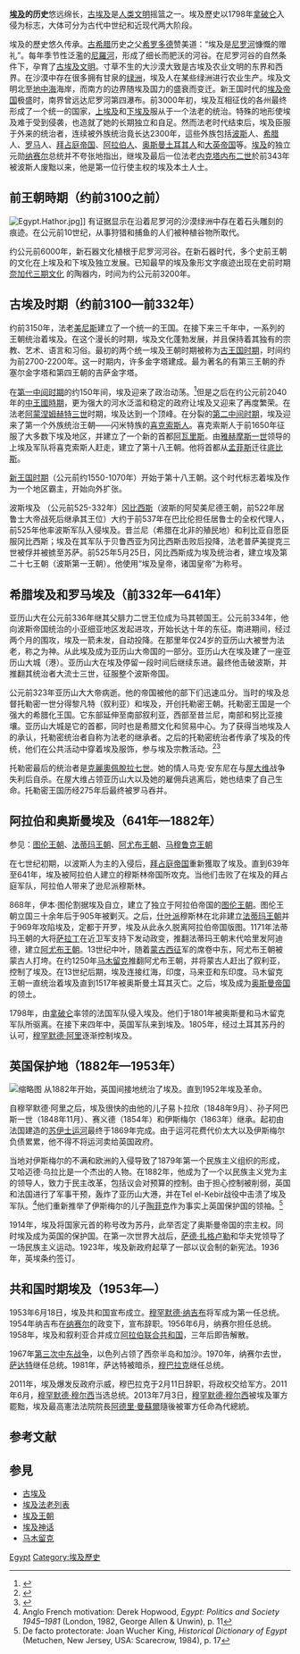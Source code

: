 {{埃及历史}}

'''[[埃及|埃及]]的历史'''悠远绵长，[[古埃及|古埃及]]是[[人类|人类]][[文明|文明]]摇篮之一。埃及歷史以1798年[[拿破仑|拿破仑]]入侵为标志，大体可分为古代中世纪和近现代两大阶段。

埃及的歷史悠久传承。[[古希腊|古希腊]]历史之父[[希罗多德|希罗多德]]赞美道：“埃及是[[尼罗河|尼罗河]]慷慨的赠礼”。每年季节性泛濫的[[尼羅河|尼羅河]]，形成了细长而肥沃的河谷。在尼罗河谷的自然条件下，孕育了[[古埃及文明|古埃及文明]]。寸草不生的大沙漠大致是古埃及农业文明的东界和西界。在沙漠中存在很多拥有甘泉的[[绿洲|绿洲]]，埃及人在某些绿洲进行农业生产。埃及文明北至[[地中海|地中海]]海岸，而南方的边界随埃及国力的盛衰而变迁。新王国时代的[[埃及帝国|埃及帝国]]极盛时，南界曾远达尼罗河第四瀑布。前3000年初，埃及互相征伐的各州最终形成了一个统一的国家，[[上埃及|上埃及]]和[[下埃及|下埃及]]服从于一个法老的统治。特殊的地形使埃及难于受到侵袭，也造就了她的长期独立和自足。然而法老时代结束后，埃及臣服于外来的统治者，连续被外族统治竟长达2300年，這些外族包括[[波斯|波斯]]人、[[希腊|希腊]]人、[[罗马|罗马]]人、[[拜占庭帝国|拜占庭帝国]]、[[阿拉伯人|阿拉伯人]]、[[奥斯曼土耳其人|奥斯曼土耳其人]]和[[大英帝国|大英帝国]]等。[[埃及|埃及]]的独立元勋[[纳赛尔|纳赛尔]]总统并不夸张地指出，继埃及最后一位法老[[内克塔内布二世|内克塔内布二世]]於前343年被波斯人废黜以来，他是第一位行使主权的埃及本土人士。

==前王朝時期（约前3100之前）==
{{main|前王朝时期}}
[[File:Egypt.Hathor.jpg|right]]]]
有证据显示在沿着尼罗河的沙漠绿洲中存在着石头雕刻的痕迹。在公元前10世纪，从事狩猎和捕鱼的人们被种植谷物所取代。

约公元前6000年，新石器文化植根于尼罗河河谷。在新石器时代，多个史前王朝的文化在上埃及和下埃及独立发展。已知最早的埃及象形文字痕迹出现在史前时期[[奈加代三期文化|奈加代三期文化]] {{Wayback|url=https://en.wikipedia.org/wiki/Naqada_culture |date=20210105004005 }}的陶器内，时间为约公元前3200年。

==古埃及时期（约前3100—前332年）==
{{main|古埃及歷史}}
约前3150年，法老[[美尼斯|美尼斯]]建立了一个统一的王国。在接下来三千年中，一系列的王朝统治着埃及。在这个漫长的时期，埃及文化蓬勃发展，并且保持着其独有的宗教、艺术、语言和习俗。最初的两个统一埃及王朝时期被称为[[古王国时期|古王国时期]]，时间约为前2700-2200年。这一时期内，许多金字塔建成。最为著名的有第三王朝的乔塞尔金字塔和第四王朝的吉萨金字塔。

在[[第一中间时期|第一中间时期]]的约150年间，埃及迎来了政治动荡。<ref>{{cite web |url=http://www.bbc.co.uk/history/ancient/egyptians/apocalypse_egypt_01.shtml |title=The Fall of the Egyptian Old Kingdom |publisher=BBC |date=17 February 2011 |accessdate=3 November 2011 |archive-date=2011-11-17 |archive-url=https://web.archive.org/web/20111117133705/http://www.bbc.co.uk/history/ancient/egyptians/apocalypse_egypt_01.shtml |dead-url=no }}</ref>但是之后在约公元前2040年的[[中王國時期|中王國時期]]，更为强大的河水泛滥和稳定的政府让埃及又迎来了再度繁荣。在法老[[阿蒙涅姆赫特三世|阿蒙涅姆赫特三世]]时期，埃及达到一个顶峰。在分裂的[[第二中间时期|第二中间时期]]，埃及迎来了第一个外族统治王朝——闪米特族的[[喜克索斯人|喜克索斯人]]。喜克索斯人于前1650年征服了大多数下埃及地区，并建立了一个新的首都[[阿瓦里斯|阿瓦里斯]]。由[[雅赫摩斯一世|雅赫摩斯一世]]领导的上埃及军队将喜克索斯人赶走，建立了第十八王朝。他将首都从[[孟菲斯_(埃及)|孟菲斯]]迁往[[底比斯_(埃及)|底比斯]]。

[[新王国时期|新王国时期]]（公元前约1550-1070年）开始于第十八王朝。这个时代标志着埃及作为一个地区霸主，开始向外扩张。

波斯埃及 （公元前525-332年）[[冈比西斯二世|冈比西斯]]（波斯的阿契美尼德王朝，前522年居鲁士大帝战死后继承其王位）大约于前537年在巴比伦担任居鲁士的全权代理人，前525年他率波斯军队入侵埃及。昔兰尼（希腊在北非的殖民地）和利比亚自愿臣服冈比西斯；埃及在其军队于贝鲁西亚为冈比西斯击败后投降，法老普萨美提克三世被俘并被掳至苏萨。前525年5月25日，冈比西斯成为埃及统治者，建立埃及第二十七王朝（波斯第一王朝）。他使用“埃及皇帝，诸国皇帝”为称号。

==希腊埃及和罗马埃及（前332年—641年）==
{{main|托勒密王朝|埃及 (羅馬帝國行省)}}
亚历山大在公元前336年继其父腓力二世王位成为马其顿国王。公元前334年，他向波斯帝国统治的小亚细亚地区发起进攻，开始长达十年的东征。南进期间，经过两个月的围攻，埃及一箭未发，自动投降。在那里年仅24岁的亚历山大被誉为法老，称之为神。从此埃及成为亚历山大帝国的一部分。亚历山大在埃及建了一座亚历山大城（港）。亚历山大在埃及停留一段时间后继续东进。最终他击破波斯，并推翻其统治者大流士三世，征服整个波斯帝国。

公元前323年亚历山大大帝病逝。他的帝国被他的部下们迅速瓜分。当时的埃及总督托勒密一世分得黎凡特（叙利亚）和埃及，开创托勒密王朝。托勒密王国是一个强大的希腊化王国。它东部延伸至南部叙利亚，西部至昔兰尼，南部和努比亚接壤。亚历山大城是它的首都，同时也是希腊文化和贸易中心。为了获得当地埃及人的承认，托勒密统治者自称为法老的继承者。之后的托勒密统治者传承了埃及的传统，他们在公共活动中穿着埃及服饰，参与埃及宗教活动。<ref>{{cite book | last=Bowman | first = Alan K | title= Egypt after the Pharaohs 332 BC – AD 642 | publisher=[[University_of_California_Press|University of California Press]] | location=Berkeley | year=1996 | edition=2nd | pages=25–26 | isbn=0-520-20531-6}}</ref><ref>{{cite book | last=Stanwick | first = Paul Edmond | title= Portraits of the Ptolemies: Greek kings as Egyptian pharaohs | publisher=[[University_of_Texas_Press|University of Texas Press]] | location=Austin | year=2003 | isbn=0-292-77772-8}}</ref>

托勒密最后的统治者是[[克麗奧佩脫拉七世|克麗奧佩脫拉七世]]。她的情人马克·安东尼在与[[屋大维|屋大维]]战争失利后自杀。在屋大维占领亚历山大以及她的雇佣兵逃离后，她也结束了自己生命。托勒密王国历经275年后最终被罗马吞并。

==阿拉伯和奥斯曼埃及（641年—1882年）==
参见：[[图伦王朝|图伦王朝]]、[[法蒂玛王朝|法蒂玛王朝]]、[[阿尤布王朝|阿尤布王朝]]、[[马穆鲁克王朝|马穆鲁克王朝]]

{{main|阿拉伯诸王朝统治时期埃及历史|埃及省|穆罕默德·阿里王朝}}
在七世纪初期，以波斯人为主的入侵后，[[拜占庭帝国|拜占庭帝国]]重新獲取了埃及。直到639年至641年，埃及被阿拉伯人建立的穆斯林帝国所攻克。当他们击败了在埃及的拜占庭军队，阿拉伯人带来了逊尼派穆斯林。

868年，伊本·图伦割据埃及自立，建立了独立于阿拉伯帝国的[[图伦王朝|图伦王朝]]。图伦王朝立国三十余年后于905年被剿灭。之后，[[什叶派|什叶派]]穆斯林在北非建立[[法蒂玛王朝|法蒂玛王朝]]并于969年攻陷埃及，定都于开罗，埃及从此永久脱离阿拉伯帝国版图。1171年法蒂玛王朝的大将[[萨拉丁|萨拉丁]]在近卫军支持下发动政变，推翻法蒂玛王朝末代哈里发阿迪德，建立[[阿尤布王朝|阿尤布王朝]]。13世纪中叶，随着[[蒙古西征|蒙古西征]]军的席卷中东，阿尤布王朝被蒙古人打垮。在约1250年[[马木留克|马木留克]]推翻阿尤布王朝，并将蒙古人赶出了叙利亚，控制了埃及。在13世纪后期，埃及连接红海，印度，马来亚和东印度。马木留克王朝一直统治着埃及直到1517年被奥斯曼土耳其灭亡。之后，埃及成为[[奥斯曼帝国|奥斯曼帝国]]的领土。

1798年，由[[拿破仑|拿破仑]]率领的法国军队侵入埃及。他们于1801年被奥斯曼和马木留克军队所驱离。在接下来四年中，英国军队来到埃及。1805年，经过土耳其苏丹的认可，[[穆罕默德·阿里帕夏|穆罕默德·阿里]]逐渐控制埃及。

==英国保护地（1882年—1953年）==
{{main|埃及现代史}}
[[File:Northeast_Africa_1885.jpg|缩略图]]
从1882年开始，英国间接地统治了埃及。直到1952年埃及革命。

自穆罕默德·阿里之后，埃及很快的由他的儿子易卜拉欣（1848年9月）、孙子阿巴斯一世（1848年11月）、赛义德（1854年）和伊斯梅尔（1863年）继承。起初由法国建造的[[苏伊士运河|苏伊士运河]]最终于1869年完成。由于运河花费代价太大以及伊斯梅尔负债累累，他不得不将运河卖给英国政府。

当地对伊斯梅尔的不满和欧洲的入侵导致了1879年第一个民族主义组织的形成，艾哈迈德·乌拉比是一个杰出的人物。在1882年，他成为了一个以民族主义党为主的领导人，致力于民主改革，包括议会对预算的控制。由于担心控制被削弱，英国和法国进行了军事干预，轰炸了亚历山大港，并在Tel el-Kebir战役中击溃了埃及军队。<ref>Anglo French motivation: Derek Hopwood, ''Egypt: Politics and Society 1945–1981'' (London, 1982, George Allen & Unwin), p. 11</ref>他们重新推举了伊斯梅尔的儿子[[陶菲克帕夏|陶菲克]]作为事实上英国保护国的领袖。<ref>De facto protectorate: Joan Wucher King, ''Historical Dictionary of Egypt'' (Metuchen, New Jersey, USA: Scarecrow, 1984), p. 17</ref>

1914年，埃及将国家元首的称号改为苏丹，此举否定了奥斯曼帝国的宗主权。同时埃及成为英国的保护国。在第一次世界大战后，[[萨德·扎格卢勒|萨德·扎格卢勒]]和华夫党领导了一场民族主义运动。1923年，埃及新政府起草了一部以议会制的新宪法。1936年，英埃条约签订。

==共和国时期埃及（1953年—）==
1953年6月18日，埃及共和国宣布成立。[[穆罕默德·纳吉布|穆罕默德·纳吉布]]将军成为第一任总统。1954年纳吉布在[[纳赛尔|纳赛尔]]的政变下，宣布辞职。1956年6月，纳赛尔担任总统。1958年，埃及和叙利亚合并成立[[阿拉伯联合共和国|阿拉伯联合共和国]]，三年后即告解散。

1967年[[第三次中东战争|第三次中东战争]]，以色列占领了西奈半岛和加沙。1970年，纳赛尔去世，[[萨达特|萨达特]]继任总统。1981年，萨达特被暗杀，[[穆巴拉克|穆巴拉克]]继任总统。

2011年，埃及爆发反政府示威，穆巴拉克于2月11日辞职，将政权交给军方。2011年6月，[[穆罕默德·穆尔西|穆罕默德·穆尔西]]当选总统。2013年7月3日，[[穆罕默德·穆尔西|穆罕默德·穆尔西]]被埃及軍方罷黜，埃及最高憲法法院院長[[阿德里·曼蘇爾|阿德里·曼蘇爾]]隨後被軍方任命為代總統。

==参考文献==
{{reflist}}
== 参見 ==
* [[古埃及|古埃及]]
* [[埃及法老列表|埃及法老列表]]
* [[埃及王朝|埃及王朝]]
* [[埃及神话|埃及神话]]
* [[马木留克|马木留克]]

{{非洲题目|历史}}
{{亚洲题目|历史}}

[[Category:非洲各國歷史|Egypt]]
[[Category:埃及歷史|Category:埃及歷史]]